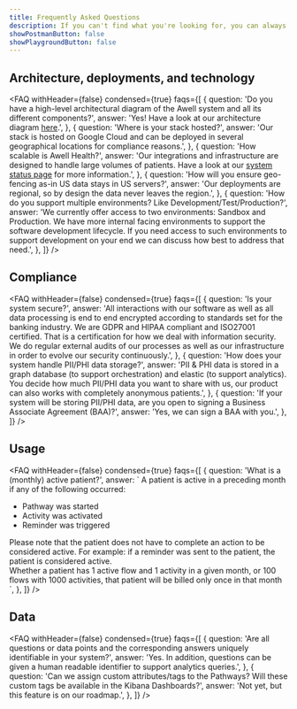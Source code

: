 ```yaml
---
title: Frequently Asked Questions
description: If you can't find what you're looking for, you can always send us a message over Intercom with your enquiry.
showPostmanButton: false
showPlaygroundButton: false
---
```


## Architecture, deployments, and technology

<FAQ
  withHeader={false}
  condensed={true}
  faqs={[
    {
      question:
        'Do you have a high-level architectural diagram of the Awell system and all its different components?',
      answer:
        '<span>Yes! Have a look at our architecture diagram <a href="https://res.cloudinary.com/da7x4rzl4/image/upload/v1659548875/Developer%20portal/Awell_Architecture_-_Full_-_Next.drawio.png" title="Awell Architecture Diagram" target="_blank">here</a>.</span>',
    },
    {
      question: 'Where is your stack hosted?',
      answer:
        'Our stack is hosted on Google Cloud and can be deployed in several geographical locations for compliance reasons.',
    },
    {
      question: 'How scalable is Awell Health?',
      answer:
        '<span>Our integrations and infrastructure are designed to handle large volumes of patients. Have a look at our <a href="/system-status">system status page</a> for more information.</span>',
    },
    {
      question:
        'How will you ensure geo-fencing as-in US data stays in US servers?',
      answer:
        'Our deployments are regional, so by design the data never leaves the region.',
    },
    {
      question:
        'How do you support multiple environments? Like Development/Test/Production?',
      answer:
        'We currently offer access to two environments: Sandbox and Production. We have more internal facing environments to support the software development lifecycle. If you need access to such environments to support development on your end we can discuss how best to address that need.',
    },
  ]}
/>

## Compliance

<FAQ
  withHeader={false}
  condensed={true}
  faqs={[
    {
      question: 'Is your system secure?',
      answer:
        'All interactions with our software as well as all data processing is end to end encrypted according to standards set for the banking industry. We are GDPR and HIPAA compliant and ISO27001 certified. That is a certification for how we deal with information security. We do regular external audits of our processes as well as our infrastructure in order to evolve our security continuously.',
    },
    {
      question: 'How does your system handle PII/PHI data storage?',
      answer:
        'PII & PHI data is stored in a graph database (to support orchestration) and elastic (to support analytics). You decide how much PII/PHI data you want to share with us, our product can also works with completely anonymous patients.',
    },
    {
      question:
        'If your system will be storing PII/PHI data, are you open to signing a Business Associate Agreement (BAA)?',
      answer: 'Yes, we can sign a BAA with you.',
    },
  ]}
/>

## Usage

<FAQ
  withHeader={false}
  condensed={true}
  faqs={[
    {
      question: 'What is a (monthly) active patient?',
      answer: `
<span class='mb-4 inline-block'>A patient is active in a preceding month if any of the following occurred:</span>
‍
<ul>
<li>Pathway was started</li>
<li>Activity was activated</li>
<li>Reminder was triggered</li>
</ul>

<div>
  Please note that the patient does not have to complete an action to be
  considered active. For example: if a reminder was sent to the patient, the
  patient is considered active.
</div>
<div class="mt-4">
  Whether a patient has 1 active flow and 1 activity in a given month, or 100
  flows with 1000 activities, that patient will be billed only once in that
  month
</div>
`, }, ]} />

## Data

<FAQ
  withHeader={false}
  condensed={true}
  faqs={[
    {
      question:
        'Are all questions or data points and the corresponding answers uniquely identifiable in your system?',
      answer:
        'Yes. In addition, questions can be given a human readable identifier to support analytics queries.',
    },
    {
      question:
        'Can we assign custom attributes/tags to the Pathways? Will these custom tags be available in the Kibana Dashboards?',
      answer: 'Not yet, but this feature is on our roadmap.',
    },
  ]}
/>
